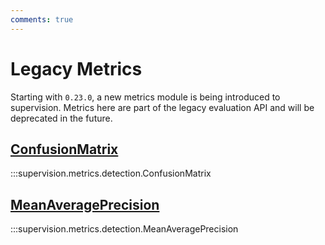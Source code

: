 ```yaml
---
comments: true
---
```


# Legacy Metrics

Starting with `0.23.0`, a new metrics module is being introduced to supervision.
Metrics here are part of the legacy evaluation API and will be deprecated in the future.

<div className="md-typeset">
    <h2><a href="#supervision.metrics.detection.ConfusionMatrix">ConfusionMatrix</a></h2>
</div>

:::supervision.metrics.detection.ConfusionMatrix

<div className="md-typeset">
    <h2><a href="#supervision.metrics.detection.MeanAveragePrecision">MeanAveragePrecision</a></h2>
</div>

:::supervision.metrics.detection.MeanAveragePrecision